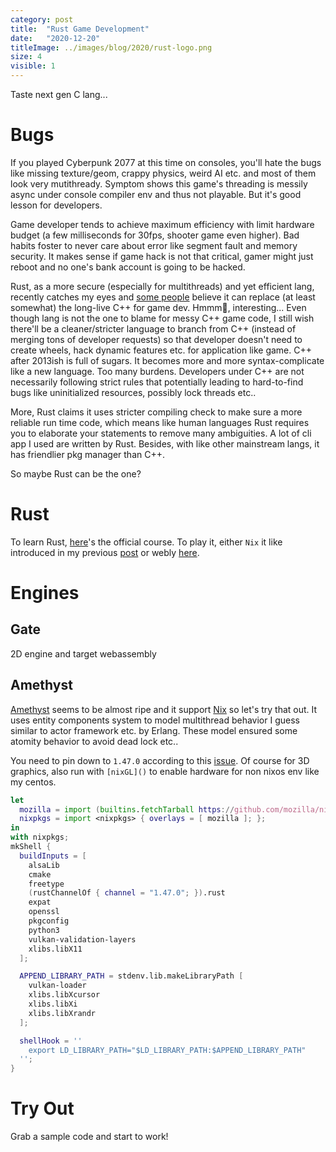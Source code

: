 ```yaml
---
category: post
title:  "Rust Game Development"
date:   "2020-12-20"
titleImage: ../images/blog/2020/rust-logo.png
size: 4
visible: 1
---
```


Taste next gen C lang...

# Bugs
If you played Cyberpunk 2077 at this time on consoles, you'll hate the bugs like missing texture/geom, crappy physics, weird AI etc. and most of them look very mutithready. Symptom shows this game's threading is messily async under console compiler env and thus not playable. But it's good lesson for developers.

Game developer tends to achieve maximum efficiency with limit hardware budget (a few milliseconds for 30fps, shooter game even higher). Bad habits foster to never care about error like segment fault and memory security. It makes sense if game hack is not that critical, gamer might just reboot and no one's bank account is going to be hacked.

Rust, as a more secure (especially for multithreads) and yet efficient lang, recently catches my eyes and [some people](https://hub.packtpub.com/rust-as-a-game-programming-language-is-it-any-good/) believe it can replace (at least somewhat) the long-live C++ for game dev. Hmmm🤔, interesting... Even though lang is not the one to blame for messy C++ game code, I still wish there'll be a cleaner/stricter language to branch from C++ (instead of merging tons of developer requests) so that developer doesn't need to create wheels, hack dynamic features etc. for application like game. C++ after 2013ish is full of sugars. It becomes more and more syntax-complicate like a new language. Too many burdens. Developers under C++ are not necessarily following strict rules that potentially leading to hard-to-find bugs like uninitialized resources, possibly lock threads etc..

More, Rust claims it uses stricter compiling check to make sure a more reliable run time code, which means like human languages Rust requires you to elaborate your statements to remove many ambiguities. A lot of cli app I used are written by Rust. Besides, with like other mainstream langs, it has friendlier pkg manager than C++.

So maybe Rust can be the one? 

# Rust
To learn Rust, [here](https://doc.rust-lang.org/book/)'s the official course. To play it, either `Nix` it like introduced in my previous [post](./2020-12-10-nix-power-2) or webly [here](https://play.rust-lang.org/).

# Engines

## Gate
2D engine and target webassembly

## Amethyst
[Amethyst](https://www.amethyst.rs/) seems to be almost ripe and it support [Nix](./2020-10-24-nix-power) so let's try that out. It uses entity components system to model multithread behavior I guess similar to actor framework etc. by Erlang. These model ensured some atomity behavior to avoid dead lock etc.. 

You need to pin down to `1.47.0` according to this [issue](https://github.com/amethyst/amethyst/issues/2524). Of course for 3D graphics, also run with `[nixGL]()` to enable hardware for non nixos env like my centos.

```nix
let
  mozilla = import (builtins.fetchTarball https://github.com/mozilla/nixpkgs-mozilla/archive/master.tar.gz);
  nixpkgs = import <nixpkgs> { overlays = [ mozilla ]; };
in
with nixpkgs;
mkShell {
  buildInputs = [
    alsaLib
    cmake
    freetype
    (rustChannelOf { channel = "1.47.0"; }).rust
    expat
    openssl
    pkgconfig
    python3
    vulkan-validation-layers
    xlibs.libX11
  ];

  APPEND_LIBRARY_PATH = stdenv.lib.makeLibraryPath [
    vulkan-loader
    xlibs.libXcursor
    xlibs.libXi
    xlibs.libXrandr
  ];

  shellHook = ''
    export LD_LIBRARY_PATH="$LD_LIBRARY_PATH:$APPEND_LIBRARY_PATH"
  '';
}
```

# Try Out
Grab a sample code and start to work!
